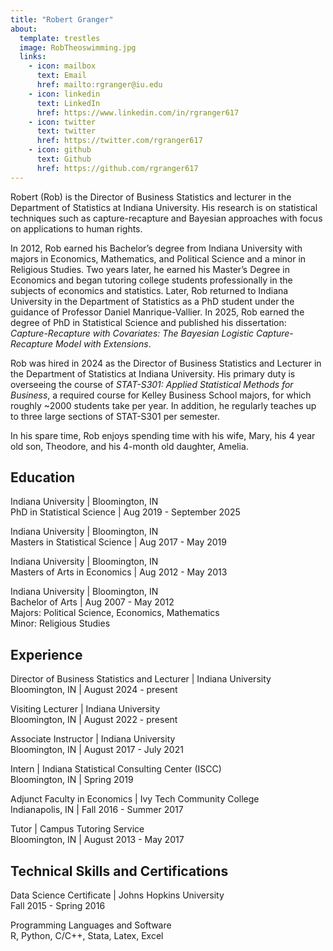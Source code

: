 ---
title: "Robert Granger"
about:
  template: trestles
  image: RobTheoswimming.jpg
  links:
    - icon: mailbox
      text: Email
      href: mailto:rgranger@iu.edu
    - icon: linkedin
      text: LinkedIn
      href: https://www.linkedin.com/in/rgranger617
    - icon: twitter
      text: twitter
      href: https://twitter.com/rgranger617
    - icon: github
      text: Github
      href: https://github.com/rgranger617
---

Robert (Rob) is the Director of Business Statistics and lecturer in the Department of Statistics at Indiana University. His research is on statistical techniques such as capture-recapture and Bayesian approaches with focus on applications to human rights.

In 2012, Rob earned his Bachelor's degree from Indiana University with majors in Economics, Mathematics, and Political Science and a minor in Religious Studies. Two years later, he earned his Master's Degree in Economics and began tutoring college students professionally in the subjects of economics and statistics. Later, Rob returned to Indiana University in the Department of Statistics as a PhD student under the guidance of Professor Daniel Manrique-Vallier. In 2025, Rob earned the degree of PhD in Statistical Science and published his dissertation: *Capture-Recapture with Covariates: The Bayesian Logistic Capture-Recapture Model with Extensions*.

Rob was hired in 2024 as the Director of Business Statistics and Lecturer in the Department of Statistics at Indiana University. His primary duty is overseeing the course of *STAT-S301: Applied Statistical Methods for Business*, a required course for Kelley Business School majors, for which roughly \~2000 students take per year. In addition, he regularly teaches up to three large sections of STAT-S301 per semester.

In his spare time, Rob enjoys spending time with his wife, Mary, his 4 year old son, Theodore, and his 4-month old daughter, Amelia.

## Education

Indiana University \| Bloomington, IN\
PhD in Statistical Science \| Aug 2019 - September 2025

Indiana University \| Bloomington, IN\
Masters in Statistical Science \| Aug 2017 - May 2019

Indiana University \| Bloomington, IN\
Masters of Arts in Economics \| Aug 2012 - May 2013

Indiana University \| Bloomington, IN\
Bachelor of Arts \| Aug 2007 - May 2012\
Majors: Political Science, Economics, Mathematics\
Minor: Religious Studies

## Experience

Director of Business Statistics and Lecturer \| Indiana University\
Bloomington, IN \| August 2024 - present

Visiting Lecturer \| Indiana University\
Bloomington, IN \| August 2022 - present

Associate Instructor \| Indiana University\
Bloomington, IN \| August 2017 - July 2021

Intern \| Indiana Statistical Consulting Center (ISCC)\
Bloomington, IN \| Spring 2019

Adjunct Faculty in Economics \| Ivy Tech Community College\
Indianapolis, IN \| Fall 2016 - Summer 2017

Tutor \| Campus Tutoring Service\
Bloomington, IN \| August 2013 - May 2017

## Technical Skills and Certifications

Data Science Certificate \| Johns Hopkins University\
Fall 2015 - Spring 2016

Programming Languages and Software\
R, Python, C/C++, Stata, Latex, Excel
